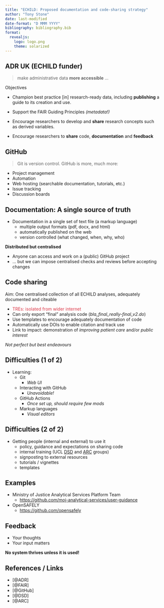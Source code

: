 ```yaml
---
title: "ECHILD: Proposed documentation and code-sharing strategy"
author: "Tony Stone"
date: last-modified
date-format: "D MMM YYYY"
bibliography: bibliography.bib
format: 
  revealjs:
    logo: logo.png
    theme: solarized
---
```


## ADR UK (ECHILD funder)

> make administrative data **more accessible** ... 

Objectives

*  Champion best practice [in] research-ready data, including **publishing** a guide 
to its creation and use.

*  Support the FAIR Guiding Principles *(metadata!)*

*  Encourage researchers to develop and **share** research concepts such as 
derived variables.

*  Encourage researchers to **share** code, **documentation** 
and **feedback**

## GitHub

> Git is version control. GitHub is more, much more:

*  Project management
*  Automation
*  Web hosting (searchable documentation, tutorials, etc.)
*  Issue tracking
*  Discussion boards

## Documentation: A single source of truth

*  Documentation in a single set of text file (a markup language)
    - multiple output formats (pdf, docx, and html)
    - automatically published on the web
    - version controlled (what changed, when, why, who)

**Distributed but centralised**

*  Anyone can access and work on a (public) GitHub project
*  ... but we can impose centralised checks and reviews before accepting changes

## Code sharing

Aim: One centralised collection of all ECHILD analyses, adequately documented 
and citeable

*  <span style="color: #DC3545">TREs: isolated from wider internet</span>
*  Can only export "final" analysis code (*bla_final_really-final_v2.do*)
*  Use templates to encourage adequately documentation of code
*  Automatically use DOIs to enable citation and track use
*  Link to impact: demonstration of *improving patient care* and/or 
*public interest*

*Not perfect but best endeavours*

## Difficulties (1 of 2)

*  Learning:
    - Git 
        - *Web UI*
    - Interacting with GitHub 
        - *Unavoidable!*
    - GitHub Actions
        - *Once set up, should require few mods*
    - Markup languages 
        - *Visual editors*

## Difficulties (2 of 2)

*  Getting people (internal and external) to use it
    - policy, guidance and expectations on sharing code
    - internal training (UCL 
    [DSD](https://www.ucl.ac.uk/isd/services/learning-teaching/learning-teaching-services/digital-skills-development) 
    and 
    [ARC](https://www.ucl.ac.uk/advanced-research-computing/advanced-research-computing-centre) groups)
    - signposting to external resources
    - tutorials / vignettes
    - templates
        
## Examples

*  Ministry of Justice Analytical Services Platform Team
    - <https://github.com/moj-analytical-services/user-guidance>
*  OpenSAFELY
    - <https://github.com/opensafely>

## Feedback

*  Your thoughts
*  Your input matters

**No system thrives unless it is used!**

## References / Links

*  [@ADR]
*  [@FAIR]
*  [@GitHub]
*  [@DSD]
*  [@ARC]
